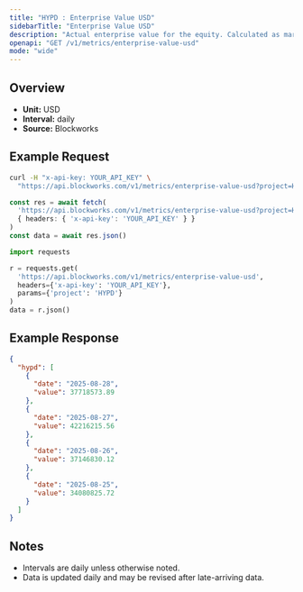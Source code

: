 ```yaml
---
title: "HYPD : Enterprise Value USD"
sidebarTitle: "Enterprise Value USD"
description: "Actual enterprise value for the equity. Calculated as market cap - liabilities + assets"
openapi: "GET /v1/metrics/enterprise-value-usd"
mode: "wide"
---
```


## Overview

- **Unit:** USD
- **Interval:** daily
- **Source:** Blockworks

## Example Request

<CodeGroup>

```bash cURL
curl -H "x-api-key: YOUR_API_KEY" \
  "https://api.blockworks.com/v1/metrics/enterprise-value-usd?project=HYPD"
```

```typescript TypeScript
const res = await fetch(
  'https://api.blockworks.com/v1/metrics/enterprise-value-usd?project=HYPD',
  { headers: { 'x-api-key': 'YOUR_API_KEY' } }
)
const data = await res.json()
```

```python Python
import requests

r = requests.get(
  'https://api.blockworks.com/v1/metrics/enterprise-value-usd',
  headers={'x-api-key': 'YOUR_API_KEY'},
  params={'project': 'HYPD'}
)
data = r.json()
```

</CodeGroup>

## Example Response

```json
{
  "hypd": [
    {
      "date": "2025-08-28",
      "value": 37718573.89
    },
    {
      "date": "2025-08-27",
      "value": 42216215.56
    },
    {
      "date": "2025-08-26",
      "value": 37146830.12
    },
    {
      "date": "2025-08-25",
      "value": 34080825.72
    }
  ]
}
```

## Notes
- Intervals are daily unless otherwise noted.
- Data is updated daily and may be revised after late-arriving data.
